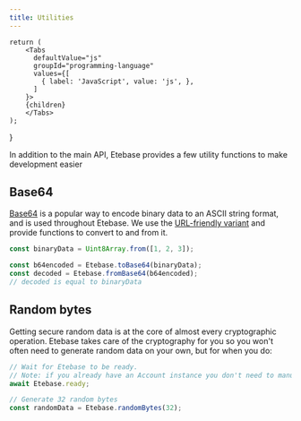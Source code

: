 ```yaml
---
title: Utilities
---
```



    return (
        <Tabs
          defaultValue="js"
          groupId="programming-language"
          values={[
            { label: 'JavaScript', value: 'js', },
          ]
        }>
        {children}
        </Tabs>
    );
}


In addition to the main API, Etebase provides a few utility functions to make development easier


## Base64

[Base64](https://en.wikipedia.org/wiki/Base64) is a popular way to encode binary data to an ASCII string format, and is used throughout Etebase.
We use the [URL-friendly variant](https://en.wikipedia.org/wiki/Base64#URL_applications) and provide functions to convert to and from it.

<CodeTabs>
<TabItem value="js">

```js
const binaryData = Uint8Array.from([1, 2, 3]);

const b64encoded = Etebase.toBase64(binaryData);
const decoded = Etebase.fromBase64(b64encoded);
// decoded is equal to binaryData
```

</TabItem>
</CodeTabs>


## Random bytes

Getting secure random data is at the core of almost every cryptographic operation.
Etebase takes care of the cryptography for you so you won't often need to generate random data on your own, but for when you do:

<CodeTabs>
<TabItem value="js">

```js
// Wait for Etebase to be ready.
// Note: if you already have an Account instance you don't need to manually wait.
await Etebase.ready;

// Generate 32 random bytes
const randomData = Etebase.randomBytes(32);
```

</TabItem>
</CodeTabs>
